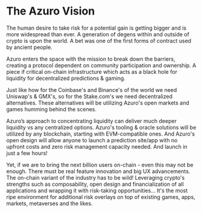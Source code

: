 # The Azuro Vision

The human desire to take risk for a potential gain is getting bigger and is more widespread than ever. A generation of degens within and outside of crypto is upon the world. A bet was one of the first forms of contract used by ancient people.

Azuro enters the space with the mission to break down the barriers, creating a protocol dependent on community participation and ownership. A piece if critical on-chain infrastructure which acts as a black hole for liquidity for decentralized predictions & gaming.

Just like how for the Coinbase's and Binance's of the world we need Uniswap's & GMX's, so for the Stake.com's we need decentralized alternatives. These alternatives will be utilizing Azuro's open markets and games humming behind the scenes.

Azuro’s approach to concentrating liquidity can deliver much deeper liquidity vs any centralized options. Azuro's tooling & oracle solutions will be utilized by any blockchain, starting with EVM-compatible ones. And Azuro's open design will allow anyone to launch a prediction site/app with no upfront costs and zero risk management capacity needed. And launch in just a few hours!

Yet, if we are to bring the next billion users on-chain - even this may not be enough. There must be real feature innovation and big UX advancements. The on-chain variant of the industry has to be wild! Leveraging crypto's strengths such as composability, open design and financialization of all applications and wrapping it with risk-taking opportunities... It's the most ripe environment for additional risk overlays on top of existing games, apps, markets, metaverses and the likes.

